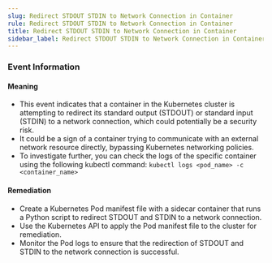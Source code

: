 ```yaml
--- 
slug: Redirect STDOUT STDIN to Network Connection in Container
rule: Redirect STDOUT STDIN to Network Connection in Container
title: Redirect STDOUT STDIN to Network Connection in Container
sidebar_label: Redirect STDOUT STDIN to Network Connection in Container
---
```



### Event Information

#### Meaning

- This event indicates that a container in the Kubernetes cluster is attempting to redirect its standard output (STDOUT) or standard input (STDIN) to a network connection, which could potentially be a security risk.
- It could be a sign of a container trying to communicate with an external network resource directly, bypassing Kubernetes networking policies.
- To investigate further, you can check the logs of the specific container using the following kubectl command: `kubectl logs <pod_name> -c <container_name>`

#### Remediation

- Create a Kubernetes Pod manifest file with a sidecar container that runs a Python script to redirect STDOUT and STDIN to a network connection.
- Use the Kubernetes API to apply the Pod manifest file to the cluster for remediation.
- Monitor the Pod logs to ensure that the redirection of STDOUT and STDIN to the network connection is successful.

